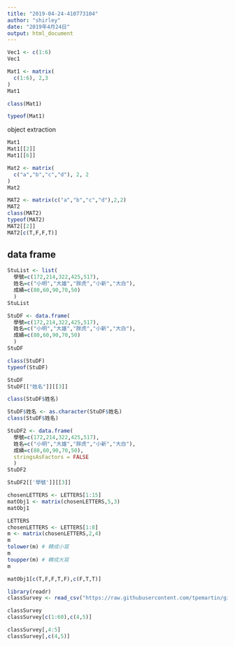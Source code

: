 ```yaml
---
title: "2019-04-24-410773104"
author: "shirley"
date: "2019年4月24日"
output: html_document
---
```



```r
Vec1 <- c(1:6)
Vec1
```


```r
Mat1 <- matrix(
  c(1:6), 2,3
)
Mat1
```

```r
class(Mat1)
```

```r
typeof(Mat1)
```

object extraction
```r
Mat1
Mat1[[2]]
Mat1[[6]]
```

```r
Mat2 <- matrix(
  c("a","b","c","d"), 2, 2
)
Mat2
```

```r
MAT2 <- matrix(c("a","b","c","d"),2,2)
MAT2
class(MAT2)
typeof(MAT2)
MAT2[[2]]
MAT2[c(T,F,F,T)]
```

## data frame

```r
StuList <- list(
  學號=c(172,214,322,425,517),
  姓名=c("小明","大雄","胖虎","小新","大白"),
  成績=c(80,60,90,70,50)
  )
StuList 
```

```r
StuDF <- data.frame(
  學號=c(172,214,322,425,517),
  姓名=c("小明","大雄","胖虎","小新","大白"),
  成績=c(80,60,90,70,50)
  )
StuDF 
```

```r
class(StuDF)
typeof(StuDF)
```

```r
StuDF
StuDF[["姓名"]][[3]]
```

```r
class(StuDF$姓名)
```


```r
StuDF$姓名 <- as.character(StuDF$姓名)
class(StuDF$姓名)
```


```r
StuDF2 <- data.frame(
  學號=c(172,214,322,425,517),
  姓名=c("小明","大雄","胖虎","小新","大白"),
  成績=c(80,60,90,70,50),
  stringsAsFactors = FALSE
  )
StuDF2 

StuDF2[['學號']][[3]]
```


```r
chosenLETTERS <- LETTERS[1:15]
matObj1 <- matrix(chosenLETTERS,5,3)
matObj1
```

```r
LETTERS
chosenLETTERS <- LETTERS[1:8]
m <- matrix(chosenLETTERS,2,4)
m
tolower(m) # 轉成小寫
m
toupper(m) # 轉成大寫
m

```

```r
matObj1[c(T,F,F,T,F),c(F,T,T)]
```

```r
library(readr)
classSurvey <- read_csv("https://raw.githubusercontent.com/tpemartin/github-data/master/classSurvey.csv")
```

```r
classSurvey
classSurvey[c(1:60),c(4,5)]
```

```r
classSurvey[,4:5]
classSurvey[,c(4,5)]
```


